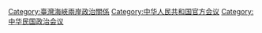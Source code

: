 [[Category:臺灣海峽兩岸政治關係|Category:臺灣海峽兩岸政治關係]]
[[Category:中华人民共和国官方会议|Category:中华人民共和国官方会议]]
[[Category:中华民国政治会议|Category:中华民国政治会议]]